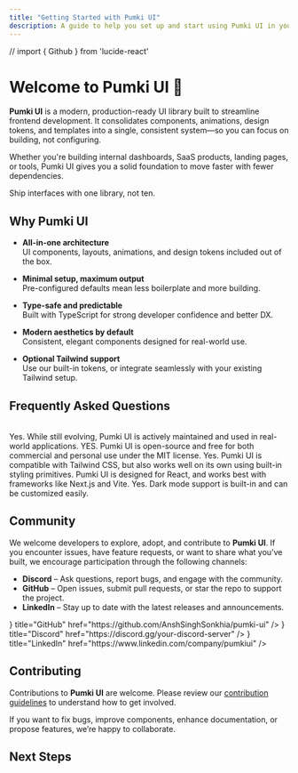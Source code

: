 ```yaml
---
title: "Getting Started with Pumki UI"
description: A guide to help you set up and start using Pumki UI in your projects.
---
```



// import { Github } from 'lucide-react'
 

# Welcome to Pumki UI 🥳

**Pumki UI** is a modern, production-ready UI library built to streamline frontend development. It consolidates components, animations, design tokens, and templates into a single, consistent system—so you can focus on building, not configuring.

Whether you're building internal dashboards, SaaS products, landing pages, or tools, Pumki UI gives you a solid foundation to move faster with fewer dependencies.

<Callout>Ship interfaces with one library, not ten.</Callout>

## Why Pumki UI

- **All-in-one architecture**  
  UI components, layouts, animations, and design tokens included out of the box.

- **Minimal setup, maximum output**  
  Pre-configured defaults mean less boilerplate and more building.

- **Type-safe and predictable**  
  Built with TypeScript for strong developer confidence and better DX.

- **Modern aesthetics by default**  
  Consistent, elegant components designed for real-world use.

- **Optional Tailwind support**  
  Use our built-in tokens, or integrate seamlessly with your existing Tailwind setup.


## Frequently Asked Questions

<br />

<Steps>
  <Step title="Is Pumki UI ready for production use?">
    Yes. While still evolving, Pumki UI is actively maintained and used in real-world applications.
  </Step>
  
  <Step title="Is it FREE? 🥳🥳🥳">
    YES. Pumki UI is open-source and free for both commercial and personal use under the MIT license.
  </Step>
  
  <Step title="Can I use Tailwind CSS with Pumki UI?">
    Yes. Pumki UI is compatible with Tailwind CSS, but also works well on its own using built-in styling primitives.
  </Step>
  
  <Step title="What frameworks does it support?">
    Pumki UI is designed for React, and works best with frameworks like Next.js and Vite.
  </Step>
  
  <Step title="Is dark mode supported?">
    Yes. Dark mode support is built-in and can be customized easily.
  </Step>
</Steps>

## Community

We welcome developers to explore, adopt, and contribute to **Pumki UI**. If you encounter issues, have feature requests, or want to share what you’ve built, we encourage participation through the following channels:

- **Discord** – Ask questions, report bugs, and engage with the community.  
- **GitHub** – Open issues, submit pull requests, or star the repo to support the project.
- **LinkedIn** – Stay up to date with the latest releases and announcements.

<Cards>
  <Cards.Card
    icon={<FaGithub />}
    title="GitHub"
    href="https://github.com/AnshSinghSonkhia/pumki-ui"
  />
  <Cards.Card
    icon={<DiscordIcon />}
    title="Discord"
    href="https://discord.gg/your-discord-server"
  />
  <Cards.Card
    icon={<LinkedInIcon />}
    title="LinkedIn"
    href="https://www.linkedin.com/company/pumkiui"
  />
</Cards>


## Contributing

Contributions to **Pumki UI** are welcome. Please review our [contribution guidelines](/docs/contributing) to understand how to get involved.

If you want to fix bugs, improve components, enhance documentation, or propose features, we’re happy to collaborate.

## Next Steps

<Cards>
  <Cards.Card
    title="Showcase"
    href="/showcase"
  />
  <Cards.Card
    title="Installation"
    href="/docs/installation"
  />
  <Cards.Card
    title="Components"
    href="/docs/components"
  />
</Cards>